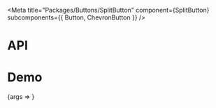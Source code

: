 
<Meta
  title="Packages/Buttons/SplitButton"
  component={SplitButton}
  subcomponents={{ Button, ChevronButton }}
/>

# API

<ArgsTable />

# Demo

<Canvas>
  <Story
    name="SplitButton"
    args={{ 'aria-label': 'Label', children: 'Text' }}
    argTypes={{
      children: { table: { category: 'Button' } },
      disabled: { control: 'boolean', table: { category: 'Button' } },
      isBasic: { control: 'boolean', table: { category: 'Button' } },
      isDanger: { control: 'boolean', table: { category: 'Button' } },
      isNeutral: { control: 'boolean', table: { category: 'Button' } },
      isPill: { control: 'boolean', table: { category: 'Button' } },
      isPrimary: { control: 'boolean', table: { category: 'Button' } },
      size: {
        control: 'radio',
        options: ['small', 'medium', 'large'],
        table: { category: 'Button' }
      },
      'aria-label': { table: { category: 'ChevronButton' } },
      isRotated: { control: 'boolean', table: { category: 'ChevronButton' } }
    }}
    parameters={{
      design: {
        allowFullscreen: true,
        type: 'figma',
        url: 'https://www.figma.com/file/6g87L4FdKZTA3knt3Rsfdx/Garden?node-id=1496%3A28676'
      }
    }}
  >
    {args => <SplitButtonStory {...args} />}
  </Story>
</Canvas>

